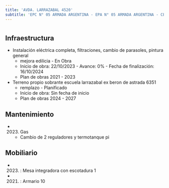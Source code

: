 ```yaml
---
title: 'AVDA. LARRAZABAL 4520'
subtitle: 'EPC N° 05 ARMADA ARGENTINA - EPA N° 05 ARMADA ARGENTINA - CECIE N° 21 - JII N° 06/21°'
---
```


#
## Infraestructura

* Instalación eléctrica completa, filtraciones, cambio de parasoles, pintura general 
    + mejora edilicia - En Obra 
    + Inicio de obra: 22/10/2023 - Avance: 0% - Fecha de finalización: 16/10/2024 
    + Plan de obras 2021 - 2023 


* Terreno propio sobrante escuela larrazabal ex beron de astrada 6351 
    + remplazo - Planificado 
    + Inicio de obra: Sin fecha de inicio 
    + Plan de obras 2024 - 2027 






## Mantenimiento

*  (2023) Gas 
    + Cambio de 2 reguladores y termotanque pi





## Mobiliario

*  (2023) : Mesa integradora con escotadura 1 

*  (2021) : Armario 10 



